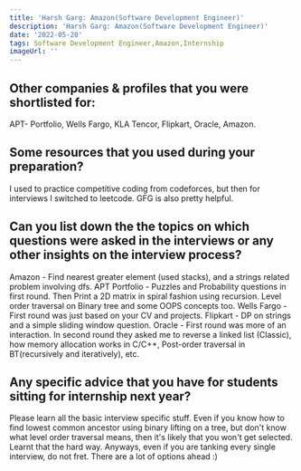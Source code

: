 ```yaml
---
title: 'Harsh Garg: Amazon(Software Development Engineer)'
description: 'Harsh Garg: Amazon(Software Development Engineer)'
date: '2022-05-20'
tags: Software Development Engineer,Amazon,Internship
imageUrl: ''
---
```


## Other companies & profiles that you were shortlisted for:
APT- Portfolio, Wells Fargo, KLA Tencor, Flipkart, Oracle, Amazon.

## Some resources that you used during your preparation?
I used to practice competitive coding from codeforces, but then for interviews I switched to leetcode. GFG is also pretty helpful.

## Can you list down the the topics on which questions were asked in the interviews or any other insights on the interview process?
Amazon - Find nearest greater element (used stacks), and a strings related problem involving dfs. 
APT Portfolio -  Puzzles and Probability questions in first round. Then Print a 2D matrix in spiral fashion using recursion. Level order traversal on Binary tree and some OOPS concepts too.
Wells Fargo - First round was just based on your CV and projects.
Flipkart - DP on strings and a simple sliding window question.
Oracle - First round was more of an interaction. In second round they asked me to reverse a linked list (Classic), how memory allocation works in C/C++, Post-order traversal in BT(recursively and iteratively), etc.

## Any specific advice that you have for students sitting for internship next year?
Please learn all the basic interview specific stuff. Even if you know how to find lowest common ancestor using binary lifting on a tree, but don't know what level order traversal means, then it's likely that you won't get selected. Learnt that the hard way. Anyways, even if you are tanking every single interview, do not fret. There are a lot of options ahead :)

